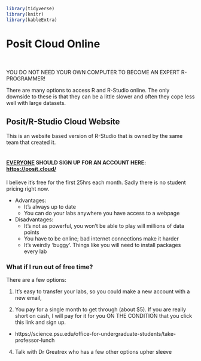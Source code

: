 

```r
library(tidyverse)
library(knitr)
library(kableExtra)
```

# Posit Cloud Online {#Setup_Online .unnumbered}

<br>

YOU DO NOT NEED YOUR OWN COMPUTER TO BECOME AN EXPERT R-PROGRAMMER!

There are many options to access R and R-Studio online. The only downside to these is that they can be a little slower and often they cope less well with large datasets.

## Posit/R-Studio Cloud Website {#PositCloud .unnumbered}

This is an website based version of R-Studio that is owned by the same team that created it. <br><br>

#### [EVERYONE]{.underline} SHOULD SIGN UP FOR AN ACCOUNT HERE: <https://posit.cloud/>

I believe it's free for the first 25hrs each month. Sadly there is no student pricing right now. 

-   Advantages:
    -   It's always up to date
    -   You can do your labs anywhere you have access to a webpage <br>
-   Disadvantages:
    -   It's not as powerful, you won't be able to play will millions of data points
    -   You have to be online; bad internet connections make it harder
    -   It's weirdly 'buggy'. Things like you will need to install packages every lab

### What if I run out of free time?

There are a few options:

1. It's easy to transfer your labs, so you could make a new account with a new email, 

2. You pay for a single month to get through (about $5). If you are really short on cash, I will pay for it for you ON THE CONDITION that you click this link and sign up.
 - https://science.psu.edu/office-for-undergraduate-students/take-professor-lunch

4. Talk with Dr Greatrex who has a few other options upher sleeve

<br><br>


<br>


